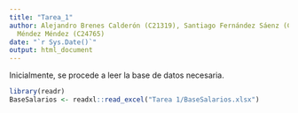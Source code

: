 ```yaml
---
title: "Tarea_1"
author: Alejandro Brenes Calderón (C21319), Santiago Fernández Sáenz (C22943), Eyeri
  Méndez Méndez (C24765)
date: "`r Sys.Date()`"
output: html_document
---
```


Inicialmente, se procede a leer la base de datos necesaria.

```r
library(readr)
BaseSalarios <- readxl::read_excel("Tarea 1/BaseSalarios.xlsx")
```

